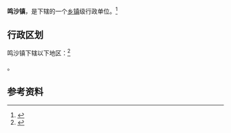 {{中国乡级行政区|64/05/21/101/000}}

'''鸣沙镇'''，是{{PRC admin/fullname|64/05/21/101/000|3}}下辖的一个[[乡镇|乡镇]]级行政单位。<ref>{{PRC admin/ref sgc|{{PRC admin/parent|64/05/21/101/000}}}}</ref>

== 行政区划 ==

鸣沙镇下辖以下地区：<ref>{{PRC admin/ref sgc|64/05/21/101/000}}</ref>

{{PRC admin/children|64/05/21/101/000}}。

== 参考资料 ==

{{reflist}}

{{行政区划小作品}}
{{PRC admin/navcat|64/05/21/101/000}}